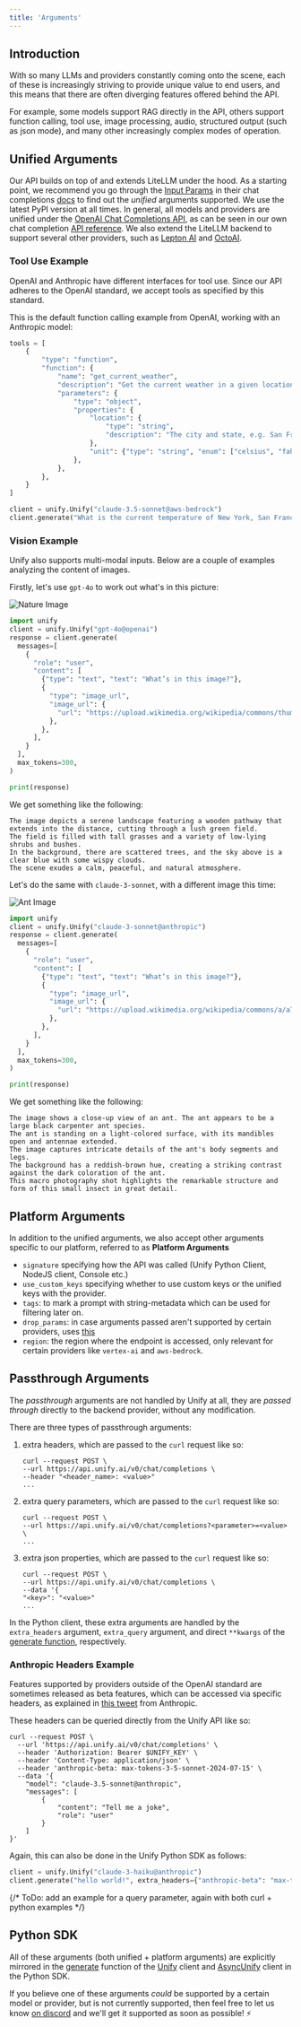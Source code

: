 ```yaml
---
title: 'Arguments'
---
```


## Introduction

With so many LLMs and providers constantly coming onto the scene, each of these is
increasingly striving to provide unique value to end users, and this means that there
are often diverging features offered behind the API.

For example, some models support RAG directly in the API,
others support function calling, tool use, image processing, audio,
structured output (such as json mode),
and many other increasingly complex modes of operation.

## Unified Arguments

Our API builds on top of and extends LiteLLM under the hood. As a starting point, we recommend you go through the
[Input Params](https://docs.litellm.ai/docs/completion/input) in their
chat completions [docs](https://docs.litellm.ai/docs/completion) to find out the *unified* arguments supported.
We use the latest PyPI version at all times. In general, all models and providers are unified under the
[OpenAI Chat Completions API](https://platform.openai.com/docs/api-reference/chat),
as can be seen in our own chat completion
[API reference](https://docs.unify.ai/api-reference/llm_queries/chat_completions).
We also extend the LiteLLM backend to support several other providers, such as [Lepton AI](https://www.lepton.ai/)
and [OctoAI](https://octo.ai/).

### Tool Use Example

OpenAI and Anthropic have different interfaces for tool use.
Since our API adheres to the OpenAI standard, we accept tools as specified by this standard.

This is the default function calling example from OpenAI, working with an Anthropic model:

```python
tools = [
    {
        "type": "function",
        "function": {
            "name": "get_current_weather",
            "description": "Get the current weather in a given location",
            "parameters": {
                "type": "object",
                "properties": {
                    "location": {
                        "type": "string",
                        "description": "The city and state, e.g. San Francisco, CA",
                    },
                    "unit": {"type": "string", "enum": ["celsius", "fahrenheit"]},
                },
            },
        },
    }
]

client = unify.Unify("claude-3.5-sonnet@aws-bedrock")
client.generate("What is the current temperature of New York, San Francisco and Chicago?", tools=tools, tool_choice="auto", message_content_only=False)
```

### Vision Example

Unify also supports multi-modal inputs. Below are a couple of examples analyzing the content of images.

Firstly, let's use `gpt-4o` to work out what's in this picture:
<p align="left">
    <img width={384} src="/images/nature.png" alt="Nature Image" />
</p>

```python
import unify
client = unify.Unify("gpt-4o@openai")
response = client.generate(
  messages=[
    {
      "role": "user",
      "content": [
        {"type": "text", "text": "What’s in this image?"},
        {
          "type": "image_url",
          "image_url": {
            "url": "https://upload.wikimedia.org/wikipedia/commons/thumb/d/dd/Gfp-wisconsin-madison-the-nature-boardwalk.jpg/2560px-Gfp-wisconsin-madison-the-nature-boardwalk.jpg",
          },
        },
      ],
    }
  ],
  max_tokens=300,
)

print(response)
```

We get something like the following:

```
The image depicts a serene landscape featuring a wooden pathway that extends into the distance, cutting through a lush green field.
The field is filled with tall grasses and a variety of low-lying shrubs and bushes.
In the background, there are scattered trees, and the sky above is a clear blue with some wispy clouds.
The scene exudes a calm, peaceful, and natural atmosphere.
```

Let's do the same with `claude-3-sonnet`, with a different image this time:

<p align="left">
    <img width={384} src="/images/ant.jpg" alt="Ant Image" />
</p>

```python
import unify
client = unify.Unify("claude-3-sonnet@anthropic")
response = client.generate(
  messages=[
    {
      "role": "user",
      "content": [
        {"type": "text", "text": "What’s in this image?"},
        {
          "type": "image_url",
          "image_url": {
            "url": "https://upload.wikimedia.org/wikipedia/commons/a/a7/Camponotus_flavomarginatus_ant.jpg",
          },
        },
      ],
    }
  ],
  max_tokens=300,
)

print(response)
```

We get something like the following:

```
The image shows a close-up view of an ant. The ant appears to be a large black carpenter ant species.
The ant is standing on a light-colored surface, with its mandibles open and antennae extended.
The image captures intricate details of the ant's body segments and legs.
The background has a reddish-brown hue, creating a striking contrast against the dark coloration of the ant.
This macro photography shot highlights the remarkable structure and form of this small insect in great detail.
```

## Platform Arguments

In addition to the unified arguments, we also accept other arguments specific to our platform,
referred to as **Platform Arguments**
- `signature` specifying how the API was called (Unify Python Client, NodeJS client, Console etc.)
- `use_custom_keys` specifying whether to use custom keys or the unified keys with the provider.
- `tags`: to mark a prompt with string-metadata which can be used for filtering later on.
- `drop_params`: in case arguments passed aren't supported by certain providers, uses [this](https://docs.litellm.ai/docs/completion/drop_params)
- `region`: the region where the endpoint is accessed, only relevant for certain providers like `vertex-ai` and `aws-bedrock`.

## Passthrough Arguments

The *passthrough* arguments are not handled by Unify at all, they are *passed through*
directly to the backend provider, without any modification.

There are three types of passthrough arguments:

1) extra headers, which are passed to the `curl` request like so:
    ```shell
    curl --request POST \
    --url https://api.unify.ai/v0/chat/completions \
    --header "<header_name>: <value>"
    ...
    ```

2) extra query parameters, which are passed to the `curl` request like so:
    ```shell
    curl --request POST \
    --url https://api.unify.ai/v0/chat/completions?<parameter>=<value> \
    ...
    ```

3) extra json properties, which are passed to the `curl` request like so:
    ```shell
    curl --request POST \
    --url https://api.unify.ai/v0/chat/completions \
    --data '{
    "<key>": "<value>"
    ...
    ```

In the Python client, these extra arguments are handled by the `extra_headers` argument, `extra_query` argument,
and direct `**kwargs` of the [generate function](https://docs.unify.ai/python/chat/clients/base#generate), respectively.

### Anthropic Headers Example

Features supported by providers outside of the OpenAI standard are sometimes released
as beta features, which can be accessed via specific headers, as explained in
[this tweet](https://x.com/alexalbert__/status/1812921642143900036) from Anthropic.

These headers can be queried directly from the Unify API like so:

```shell
curl --request POST \
  --url 'https://api.unify.ai/v0/chat/completions' \
  --header 'Authorization: Bearer $UNIFY_KEY' \
  --header 'Content-Type: application/json' \
  --header 'anthropic-beta: max-tokens-3-5-sonnet-2024-07-15' \
  --data '{
    "model": "claude-3.5-sonnet@anthropic",
    "messages": [
        {
            "content": "Tell me a joke",
            "role": "user"
        }
    ]
}'
```

Again, this can also be done in the Unify Python SDK as follows:

```python
client = unify.Unify("claude-3-haiku@anthropic")
client.generate("hello world!", extra_headers={"anthropic-beta": "max-tokens-3-5-sonnet-2024-07-15"})
```

{/* ToDo: add an example for a query parameter, again with both curl + python examples */}

## Python SDK

All of these arguments (both unified + platform arguments) are explicitly mirrored in the
[generate](https://docs.unify.ai/python/chat/clients/base#generate) function of the
[Unify](https://docs.unify.ai/python/chat/clients/uni_llm#unify) client and
[AsyncUnify](https://docs.unify.ai/python/chat/clients/uni_llm#asyncunify) client
in the Python SDK.

If you believe one of these arguments *could* be supported by a certain model or provider, but is not currently
supported, then feel free to let us know [on discord](https://discord.com/invite/sXyFF8tDtm)
and we'll get it supported as soon as possible! ⚡